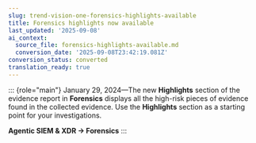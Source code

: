 ```yaml
---
slug: trend-vision-one-forensics-highlights-available
title: Forensics highlights now available
last_updated: '2025-09-08'
ai_context:
  source_file: forensics-highlights-available.md
  conversion_date: '2025-09-08T23:42:19.081Z'
conversion_status: converted
translation_ready: true
---
```


::: {role="main"}
January 29, 2024—The new **Highlights** section of the evidence report in **Forensics** displays all the high-risk pieces of evidence found in the collected evidence. Use the **Highlights** section as a starting point for your investigations.

**Agentic SIEM & XDR → Forensics**
:::
